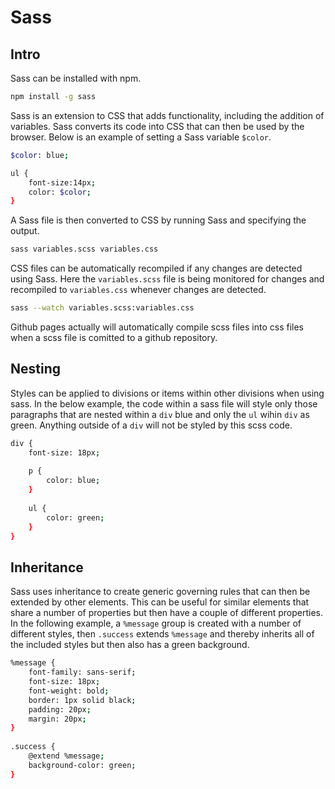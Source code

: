 # Sass {#sass}

## Intro
Sass can be installed with npm.
```bash
npm install -g sass
```

Sass is an extension to CSS that adds functionality, including the addition of variables. Sass converts its code into CSS that can then be used by the browser. Below is an example of setting a Sass variable `$color`.
```bash
$color: blue;

ul {
    font-size:14px;
    color: $color;
}
```

A Sass file is then converted to CSS by running Sass and specifying the output.
```bash
sass variables.scss variables.css
```

CSS files can be automatically recompiled if any changes are detected using Sass. Here the `variables.scss` file is being monitored for changes and recompiled to `variables.css` whenever changes are detected.
```bash
sass --watch variables.scss:variables.css
```

Github pages actually will automatically compile scss files into css files when a scss file is comitted to a github repository.

## Nesting
Styles can be applied to divisions or items within other divisions when using sass. In the below example, the code within a sass file will style only those paragraphs that are nested within a `div` blue and only the `ul` wihin `div` as green. Anything outside of a `div` will not be styled by this scss code.
```bash
div {                
    font-size: 18px; 
                     
    p {              
        color: blue; 
    }                
                     
    ul {             
        color: green;
    }                
}                    
```

## Inheritance
Sass uses inheritance to create generic governing rules that can then be extended by other elements. This can be useful for similar elements that share a number of properties but then have a couple of different properties.  
In the following example, a `%message` group is created with a number of different styles, then `.success` extends `%message` and thereby inherits all of the included styles but then also has a green background.
```bash
%message {                  
    font-family: sans-serif;
    font-size: 18px;        
    font-weight: bold;      
    border: 1px solid black;
    padding: 20px;          
    margin: 20px;           
}                           
                            
.success {                  
    @extend %message;       
    background-color: green;
}                           
```


